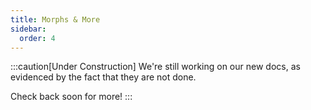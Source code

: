 ```yaml
---
title: Morphs & More
sidebar:
  order: 4
---
```


:::caution[Under Construction]
We're still working on our new docs, as evidenced by the fact that they are not done.

Check back soon for more!
:::
